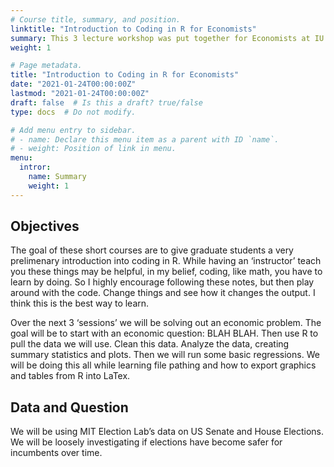 ```yaml
---
# Course title, summary, and position.
linktitle: "Introduction to Coding in R for Economists"
summary: This 3 lecture workshop was put together for Economists at IU to teach basic skills in R.
weight: 1

# Page metadata.
title: "Introduction to Coding in R for Economists"
date: "2021-01-24T00:00:00Z"
lastmod: "2021-01-24T00:00:00Z"
draft: false  # Is this a draft? true/false
type: docs  # Do not modify.

# Add menu entry to sidebar.
# - name: Declare this menu item as a parent with ID `name`.
# - weight: Position of link in menu.
menu: 
  intror:
    name: Summary 
    weight: 1
---
```


## Objectives
The goal of these short courses are to give graduate students a very prelimenary introduction into coding in R. While having an 'instructor' teach you these things may be helpful, in my belief, coding, like math, you have to learn by doing. So I highly encourage following these notes, but then play around with the code. Change things and see how it changes the output. I think this is the best way to learn.

Over the next 3 'sessions' we will be solving out an economic problem. The goal will be to start with an economic question: BLAH BLAH. Then use R to pull the data we will use. Clean this data. Analyze the data, creating summary statistics and plots. Then we will run some basic regressions. We will be doing this all while learning file pathing and how to export graphics and tables from R into LaTex.

## Data and Question
We will be using MIT Election Lab's data on US Senate and House Elections. We will be loosely investigating if elections have become safer for incumbents over time. 